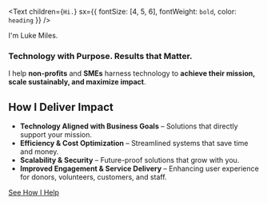 <Text
  children={`Hi.`}
  sx={{ fontSize: [4, 5, 6], fontWeight: `bold`, color: `heading` }}
/>

I'm Luke Miles.

### Technology with Purpose. Results that Matter.  

I help **non-profits** and **SMEs** harness technology to **achieve their mission, scale sustainably, and maximize impact**.  

## How I Deliver Impact  

- **Technology Aligned with Business Goals** – Solutions that directly support your mission.  
- **Efficiency & Cost Optimization** – Streamlined systems that save time and money.  
- **Scalability & Security** – Future-proof solutions that grow with you.  
- **Improved Engagement & Service Delivery** – Enhancing user experience for donors, volunteers, customers, and staff.  

[See How I Help](services)